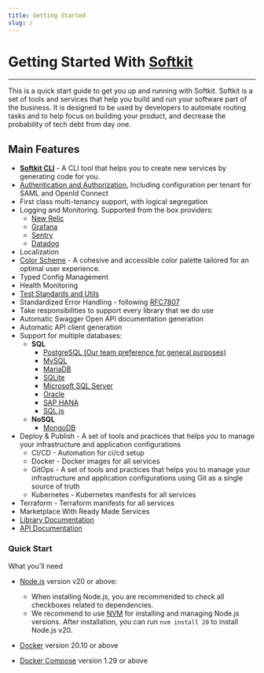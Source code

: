 ```yaml
---
title: Getting Started
slug: /
---
```


# Getting Started With [Softkit](/about/)

---

This is a quick start guide to get you up and running with Softkit.
Softkit is a set of tools and services that help you build and run your software part of the business.
It is designed to be used by developers to automate routing tasks and to help focus on building your product, and decrease the probability of tech debt from day one.

## Main Features

- **[Softkit CLI](/cli)** - A CLI tool that helps you to create new services by generating code for you.
- [Authentication and Authorization](<(/auth/)>), Including configuration per tenant for SAML and OpenId Connect
- First class multi-tenancy support, with logical segregation
- Logging and Monitoring. Supported from the box providers:
  - [New Relic](https://newrelic.com/)
  - [Grafana](https://grafana.com/)
  - [Sentry](https://sentry.io/)
  - [Datadog](https://www.datadoghq.com/)
- Localization
- [Color Scheme](/general/color-scheme) - A cohesive and accessible color palette tailored for an optimal user experience.
- Typed Config Management
- Health Monitoring
- [Test Standards and Utils](/libraries/test-utils/getting-started)
- Standardized Error Handling - following [RFC7807](https://tools.ietf.org/html/rfc7807)
- Take responsibilities to support every library that we do use
- Automatic Swagger Open API documentation generation
- Automatic API client generation
- Support for multiple databases:
  - **SQL**
    - [PostgreSQL (Our team preference for general purposes)](https://www.postgresql.org/)
    - [MySQL](https://www.mysql.com/)
    - [MariaDB](https://mariadb.org/)
    - [SQLite](https://www.sqlite.org/index.html)
    - [Microsoft SQL Server](https://www.microsoft.com/en-us/sql-server/sql-server-2019)
    - [Oracle](https://www.oracle.com/database/)
    - [SAP HANA](https://www.sap.com/products/hana.html)
    - [SQL.js](https://github.com/sql-js/sql.js)
  - **NoSQL**
    - [MongoDB](https://www.mongodb.com/)
- Deploy & Publish - A set of tools and practices that helps you to manage your infrastructure and application configurations
  - CI/CD - Automation for ci/cd setup
  - Docker - Docker images for all services
  - GitOps - A set of tools and practices that helps you to manage your infrastructure and application configurations using Git as a single source of truth
  - Kubernetes - Kubernetes manifests for all services
- Terraform - Terraform manifests for all services
  <!-- - [AWS](/devops/aws) - AWS utilities and Terraform manifests for all services -->
  <!-- - [GCP](/devops/gcp) - GCP utilities and Terraform manifests for all services -->
  <!-- - [Azure](/devops/azure) - Azure utilities and Terraform manifests for all services -->
- Marketplace With Ready Made Services
- [Library Documentation](/libraries)
- [API Documentation](/api)

### Quick Start

What you'll need

- [Node.js](https://nodejs.org/en/download/) version v20 or above:
  - When installing Node.js, you are recommended to check all checkboxes related to dependencies.
  - We recommend to use [NVM](https://github.com/nvm-sh/nvm#installing-and-updating) for installing and managing
    Node.js versions. After installation, you can run `nvm install 20` to install Node.js v20.
- [Docker](https://docs.docker.com/get-docker/) version 20.10 or above
- [Docker Compose](https://docs.docker.com/compose/install/) version 1.29 or above

  <!--### Sample Apps And Demo-->

 <!--### Join the community-->
